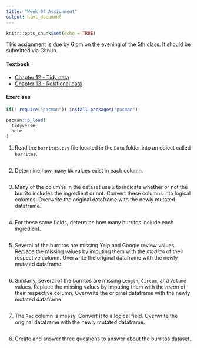 ```yaml
---
title: "Week 04 Assignment"
output: html_document
---
```


```r
knitr::opts_chunk$set(echo = TRUE)
```

This assignment is due by 6 pm on the evening of the 5th class. It should be submitted via Github.

#### Textbook
-   [Chapter 12 - Tidy data](https://r4ds.had.co.nz/tidy-data.html)
-   [Chapter 13 - Relational data](https://r4ds.had.co.nz/relational-data.html)

#### Exercises

```r
if(! require("pacman")) install.packages("pacman")

pacman::p_load(
  tidyverse,
  here
)
```

1. Read the `burritos.csv` file located in the `Data` folder into an object called `burritos`.

```r

```

2. Determine how many `NA` values exist in each column.

```r

```

3. Many of the columns in the dataset use `x` to indicate whether or not the burrito includes the ingredient or not. Convert these columns into logical columns. Overwrite the original dataframe with the newly mutated dataframe.

```r

```

4. For these same fields, determine how many burritos include each ingredient.

```r

```

5. Several of the burritos are missing Yelp and Google review values. Replace the missing values by imputing them with the *median* of their respective column. Overwrite the original dataframe with the newly mutated dataframe.

```r

```

6. Similarly, several of the burritos are missing `Length`, `Circum`, and `Volume` values. Replace the missing values by imputing them with the *mean* of their respective column. Overwrite the original dataframe with the newly mutated dataframe.

```r

```

7. The `Rec` column is messy. Convert it to a logical field. Overwrite the original dataframe with the newly mutated dataframe.

```r

```

8. Create and answer three questions to answer about the burritos dataset.

